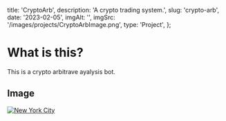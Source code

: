   title: 'CryptoArb',
  description: 'A crypto trading system.',
  slug: 'crypto-arb',
  date: '2023-02-05',
  imgAlt: '',
  imgSrc: '/images/projects/CryptoArbImage.png',
  type: 'Project',
};

# What is this?

This is a crypto arbitrave ayalysis bot.

## Image

[![New York City](/images/nyc.jpg)](https://unsplash.com/s/photos/new-york)
